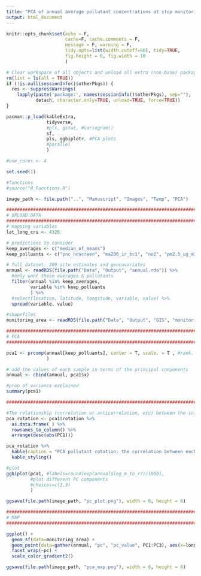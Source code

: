 ```yaml
---
title: "PCA of annual average pollutant concentrations at stop monitoring locations"
output: html_document
---
```


```r
knitr::opts_chunk$set(echo = F, 
                      cache=F, cache.comments = F, 
                      message = F, warning = F, 
                      tidy.opts=list(width.cutoff=60), tidy=TRUE,
                      fig.height = 6, fig.width = 10
                      )  

```


```r
# Clear workspace of all objects and unload all extra (non-base) packages
rm(list = ls(all = TRUE))
if (!is.null(sessionInfo()$otherPkgs)) {
  res <- suppressWarnings(
    lapply(paste('package:', names(sessionInfo()$otherPkgs), sep=""),
           detach, character.only=TRUE, unload=TRUE, force=TRUE))
}

pacman::p_load(kableExtra,
               tidyverse,
               #pls, gstat, #variogram()
               sf,
               pls, ggbiplot#, #PCA plots
               #parallel
               )

#use_cores <- 4

set.seed(1)

#functions
#source("0_Functions.R")

image_path <- file.path("..", "Manuscript", "Images", "Temp", "PCA")

###########################################################################################
# UPLOAD DATA
###########################################################################################
# mapping variables
lat_long_crs <- 4326

```

```r
# predictions to consider
keep_averages <- c("median_of_means")
keep_polluants <- c("pnc_noscreen", "ma200_ir_bc1", "no2", "pm2.5_ug_m3", "co2_umol_mol")

```

```r
# full dataset: 309 site estimates and geocovariates
annual <- readRDS(file.path("Data", "Output", "annual.rda")) %>%
  #only want these averages & pollutants
  filter(annual %in% keep_averages,
         variable %in% keep_polluants
         ) %>%
  #select(location, latitude, longitude, variable, value) %>%
  spread(variable, value)

#shapefiles
monitoring_area <- readRDS(file.path("Data", "Output", "GIS", "monitoring_land_shp.rda"))  

###########################################################################################
# PCA
###########################################################################################

pca1 <- prcomp(annual[keep_polluants], center = T, scale. = T , #rank. = 2
               )

# add the values of each sample in terms of the principal components
annual <- cbind(annual, pca1$x)

#prop of variance explained
summary(pca1)

###########################################################################################

#The relationship (correlation or anticorrelation, etc) between the initial variables and the principal components
pca_rotation <- pca1$rotation %>%
  as.data.frame( ) %>%  
  rownames_to_column() %>%
  arrange(desc(abs(PC1)))

pca_rotation %>%
  kable(caption = "PCA pollutant rotation: the correlation between each pollutant and the principal component.") %>%
  kable_styling()  

#plot
ggbiplot(pca1, #labels=round(exp(annual$log_m_to_rr)/1000),
         #plot different PC components
         #choices=c(2,3)
         )

ggsave(file.path(image_path, "pc_plot.png"), width = 6, height = 6)

```

```r
###########################################################################################
# MAP
###########################################################################################

ggplot() +
  geom_sf(data=monitoring_area) + 
  geom_point(data=gather(annual, "pc", "pc_value", PC1:PC3), aes(x=longitude, y=latitude, col=pc_value)) + 
  facet_wrap(~pc) +
  scale_color_gradient2()

ggsave(file.path(image_path, "pca_map.png"), width = 6, height = 6)



```

